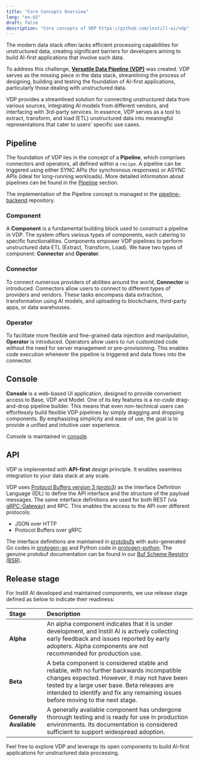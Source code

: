 ```yaml
---
title: "Core Concepts Overview"
lang: "en-US"
draft: false
description: "Core concepts of VDP https://github.com/instill-ai/vdp"
---
```


The modern data stack often lacks efficient processing capabilities for unstructured data, creating significant barriers for developers aiming to build AI-first applications that involve such data.

To address this challenge, [**Versatile Data Pipeline (VDP)**](https://github.com/instill-ai/vdp) was created.
VDP serves as the missing piece in the data stack, streamlining the process of designing, building and testing the foundation of AI-first applications, particularly those dealing with unstructured data.

VDP provides a streamlined solution for connecting unstructured data from various sources, integrating AI models from different vendors, and interfacing with 3rd-party services.
In essence, VDP serves as a tool to extract, transform, and load (ETL) unstructured data into meaningful representations that cater to users' specific use cases.

## Pipeline

The foundation of VDP lies in the concept of a **Pipeline**, which comprises connectors and operators, all defined within a `recipe`.
A pipeline can be triggered using either SYNC APIs (for synchronous responses) or ASYNC APIs (ideal for long-running workloads).
More detailed information about pipelines can be found in the [Pipeline](pipeline) section.

The implementation of the Pipeline concept is managed in the [pipeline-backend](https://github.com/instill-ai/pipeline-backend) repository.

### Component

A **Component** is a fundamental building block used to construct a pipeline in VDP.
The system offers various types of components, each catering to specific functionalities.
Components empower VDP pipelines to perform unstructured data ETL (Extract, Transform, Load). We have two types of component: **Connector** and **Operator**. 

### Connector

To connect numerous providers of abilities around the world, **Connector** is introduced.
Connectors allow users to connect to different types of providers and vendors.
These tasks encompass data extraction, transformation using AI models, and uploading to blockchains, third-party apps, or data warehouses.

### Operator

To facilitate more flexible and fine-grained data injection and manipulation, **Operator** is introduced.
Operators allow users to run customized code without the need for server management or pre-provisioning.
This enables code execution whenever the pipeline is triggered and data flows into the connector.

## Console

**Console** is a web-based UI application, designed to provide convenient access to Base, VDP and Model.
One of its key features is a _no-code_ drag-and-drop pipeline builder.
This means that even non-technical users can effortlessly build flexible VDP pipelines by simply dragging and dropping components.
By emphasizing simplicity and ease of use, the goal is to provide a unified and intuitive user experience.

Console is maintained in [console](https://github.com/instill-ai/console).

## API

VDP is implemented with **API-first** design principle. It enables seamless integration to your data stack at any scale.

VDP uses [Protocol Buffers version 3 (proto3)](https://developers.google.com/protocol-buffers) as the Interface Definition Language (IDL) to define the API interface and the structure of the payload messages.
The same interface definitions are used for both REST (via [gRPC-Gateway](https://github.com/grpc-ecosystem/grpc-gateway)) and RPC. This enables the access to the API over different protocols:

- JSON over HTTP
- Protocol Buffers over gRPC

The interface definitions are maintained in [protobufs](https://github.com/instill-ai/protobufs) with auto-generated Go codes in [protogen-go](https://github.com/instill-ai/protogen-go) and Python code in [protogen-python](https://github.com/instill-ai/protogen-python).
The genuine protobuf documentation can be found in our [Buf Scheme Registry (BSR)](https://buf.build/instill-ai/protobufs).

## Release stage

For Instill AI developed and maintained components, we use release stage defined as below to indicate their readiness:

| Stage                   | Description                                                                                                                                                                                                                                                                  |
| :---------------------- | :--------------------------------------------------------------------------------------------------------------------------------------------------------------------------------------------------------------------------------------------------------------------------- |
| **Alpha**               | An alpha component indicates that it is under development, and Instill AI is actively collecting early feedback and issues reported by early adopters. Alpha components are not recommended for production use.                                                              |
| **Beta**                | A beta component is considered stable and reliable, with no further backwards incompatible changes expected. However, it may not have been tested by a large user base. Beta releases are intended to identify and fix any remaining issues before moving to the next stage. |
| **Generally Available** | A generally available component has undergone thorough testing and is ready for use in production environments. Its documentation is considered sufficient to support widespread adoption.                                                                                   |

Feel free to explore VDP and leverage its open components to build AI-first applications for unstructured data processing.
